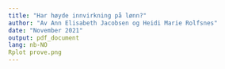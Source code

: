 ```yaml
---
title: "Har høyde innvirkning på lønn?"
author: "Av Ann Elisabeth Jacobsen og Heidi Marie Rolfsnes"
date: "November 2021"
output: pdf_document
lang: nb-NO
Rplot prove.png
---
```

